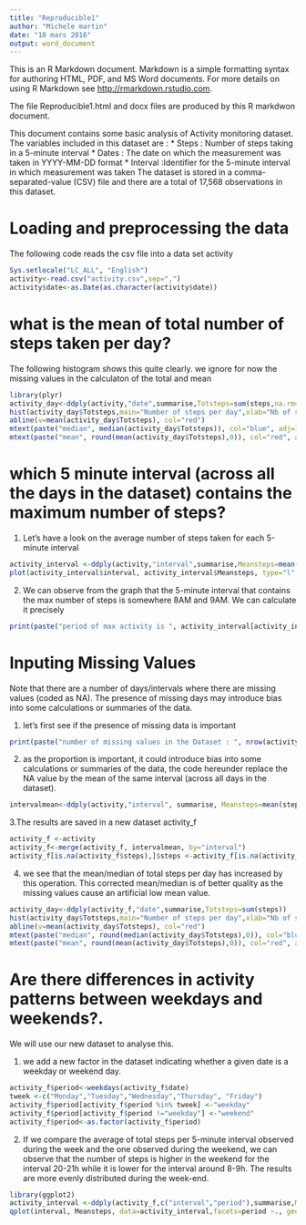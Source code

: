 ```yaml
---
title: "Reproducible1"
author: "Michele martin"
date: "10 mars 2016"
output: word_document
---
```


This is an R Markdown document. Markdown is a simple formatting syntax for authoring HTML, PDF, and MS Word documents. For more details on using R Markdown see <http://rmarkdown.rstudio.com>.

The file Reproducible1.html and docx files are produced by this R markdwon document.

This document contains some basic analysis of Activity monitoring dataset.
The variables included in this dataset are :
* Steps : Number of steps taking in a 5-minute interval
* Dates : The date on which the measurement was taken in YYYY-MM-DD format
* Interval :Identifier for the 5-minute interval in which measurement was taken
The dataset is stored in a comma-separated-value (CSV) file and there are a total of 17,568 observations in this dataset.

# **Loading and preprocessing the data**
The following code reads the csv file into a data set activity
```r
Sys.setlocale("LC_ALL", "English") 
activity<-read.csv("activity.csv",sep=",")
activity$date<-as.Date(as.character(activity$date))
```

#  **what is the mean of total number of steps taken per day?** 
The following histogram shows this quite clearly.
we ignore for now the missing values in the calculaton of the total and mean

```r
library(plyr)
activity_day<-ddply(activity,"date",summarise,Totsteps=sum(steps,na.rm=TRUE))
hist(activity_day$Totsteps,main="Number of steps per day",xlab="Nb of steps", col="green")
abline(v=mean(activity_day$Totsteps), col="red")
mtext(paste("median", median(activity_day$Totsteps)), col="blue", adj=1)
mtext(paste("mean", round(mean(activity_day$Totsteps),0)), col="red", adj=1, padj=2)
```


#  **which  5 minute interval (across all the days in the dataset) contains the maximum number of steps?** 


1. Let's have a look on the average number of steps taken for each 5-minute interval 

```r
activity_interval <-ddply(activity,"interval",summarise,Meansteps=mean(steps,na.rm=TRUE))
plot(activity_interval$interval, activity_interval$Meansteps, type="l", main="average number of steps by period of day", xlab="5-minute interval", ylab="Mean number of steps")
```

2. We can observe from the graph that the 5-minute interval that contains the max number of steps is somewhere 8AM and  9AM. We can calculate it precisely
```r
print(paste("period of max activity is ", activity_interval[activity_interval$Meansteps==max(activity_interval$Meansteps),1]))
```

# **Inputing Missing Values**
Note that there are a number of days/intervals where there are missing values (coded as NA). The presence of missing days may introduce bias into some calculations or summaries of the data.

1. let's first see if the presence of missing data is important
```r
print(paste("number of missing values in the Dataset : ", nrow(activity[is.na(activity$steps),])))

```
2. as the proportion is important, it could introduce bias into some calculations or summaries of the data, the code hereunder replace the NA value by the mean of the same interval (across all days in the dataset). 
```r
intervalmean<-ddply(activity,"interval", summarise, Meansteps=mean(steps, na.rm=TRUE))

```

3.The results are saved in a new dataset activity_f
```r
activity_f <-activity
activity_f<-merge(activity_f, intervalmean, by="interval")
activity_f[is.na(activity_f$steps),]$steps <-activity_f[is.na(activity_f$steps),]$Meansteps
```


4. we see that  the mean/median of total steps per day has increased by this operation. This corrected mean/median is of better quality as the missing values cause an artificial low mean value.
```r
activity_day<-ddply(activity_f,"date",summarise,Totsteps=sum(steps))
hist(activity_day$Totsteps,main="Number of steps per day",xlab="Nb of steps", col="green")
abline(v=mean(activity_day$Totsteps), col="red")
mtext(paste("median", round(median(activity_day$Totsteps),0)), col="blue", adj=1)
mtext(paste("mean", round(mean(activity_day$Totsteps),0)), col="red", adj=1, padj=2)
```


# **Are there differences in activity patterns between weekdays and weekends?**. 
We will use our new dataset to analyse this.

1. we add a new factor in the dataset indicating whether a given date is a weekday or weekend day. 
```r
activity_f$period<-weekdays(activity_f$date)
tweek <-c("Monday","Tuesday","Wednesday","Thursday", "Friday")
activity_f$period[activity_f$period %in% tweek] <-"weekday"
activity_f$period[activity_f$period !="weekday"] <-"weekend"
activity_f$period<-as.factor(activity_f$period)
```

2. If we compare the average of total steps per 5-minute interval observed during the week and the one observed during the weekend, we can observe that the number of steps is higher in the weekend for the interval 20-21h while it is lower for the interval around 8-9h. The results are more evenly distributed during the week-end.

```r
library(ggplot2)
activity_interval <-ddply(activity_f,c("interval","period"),summarise,Meansteps=mean(steps))
qplot(interval, Meansteps, data=activity_interval,facets=period ~., geom="line")
```


